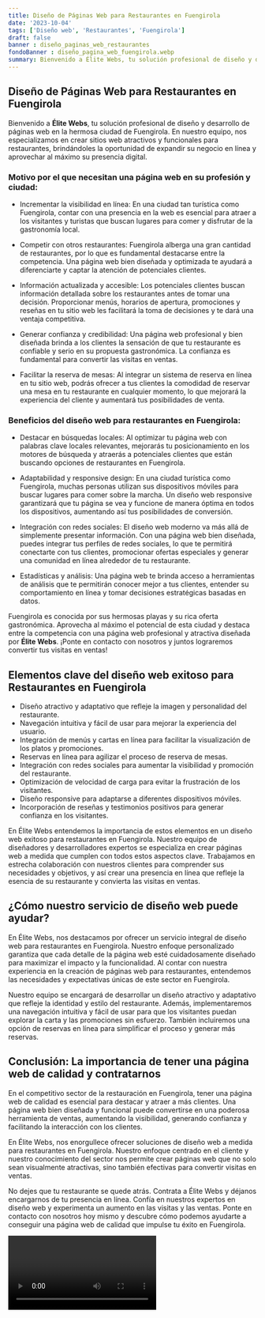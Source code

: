 ```yaml
---
title: Diseño de Páginas Web para Restaurantes en Fuengirola
date: '2023-10-04'
tags: ['Diseño web', 'Restaurantes', 'Fuengirola']
draft: false
banner : diseño_paginas_web_restaurantes
fondoBanner : diseño_pagina_web_fuengirola.webp
summary: Bienvenido a Élite Webs, tu solución profesional de diseño y desarrollo de páginas web en la hermosa ciudad de Fuengirola. En nuestro equipo, nos especializamos en crear sitios web atractivos y funcionales para restaurantes, brindándoles la oportunidad de expandir su negocio en línea y aprovechar al máximo su presencia digital.
---
```


## Diseño de Páginas Web para Restaurantes en Fuengirola

Bienvenido a **Élite Webs**, tu solución profesional de diseño y desarrollo de páginas web en la hermosa ciudad de Fuengirola. En nuestro equipo, nos especializamos en crear sitios web atractivos y funcionales para restaurantes, brindándoles la oportunidad de expandir su negocio en línea y aprovechar al máximo su presencia digital.

### Motivo por el que necesitan una página web en su profesión y ciudad:

- Incrementar la visibilidad en línea: En una ciudad tan turística como Fuengirola, contar con una presencia en la web es esencial para atraer a los visitantes y turistas que buscan lugares para comer y disfrutar de la gastronomía local.

- Competir con otros restaurantes: Fuengirola alberga una gran cantidad de restaurantes, por lo que es fundamental destacarse entre la competencia. Una página web bien diseñada y optimizada te ayudará a diferenciarte y captar la atención de potenciales clientes.

- Información actualizada y accesible: Los potenciales clientes buscan información detallada sobre los restaurantes antes de tomar una decisión. Proporcionar menús, horarios de apertura, promociones y reseñas en tu sitio web les facilitará la toma de decisiones y te dará una ventaja competitiva.

- Generar confianza y credibilidad: Una página web profesional y bien diseñada brinda a los clientes la sensación de que tu restaurante es confiable y serio en su propuesta gastronómica. La confianza es fundamental para convertir las visitas en ventas.

- Facilitar la reserva de mesas: Al integrar un sistema de reserva en línea en tu sitio web, podrás ofrecer a tus clientes la comodidad de reservar una mesa en tu restaurante en cualquier momento, lo que mejorará la experiencia del cliente y aumentará tus posibilidades de venta.

### Beneficios del diseño web para restaurantes en Fuengirola:

- Destacar en búsquedas locales: Al optimizar tu página web con palabras clave locales relevantes, mejorarás tu posicionamiento en los motores de búsqueda y atraerás a potenciales clientes que están buscando opciones de restaurantes en Fuengirola.

- Adaptabilidad y responsive design: En una ciudad turística como Fuengirola, muchas personas utilizan sus dispositivos móviles para buscar lugares para comer sobre la marcha. Un diseño web responsive garantizará que tu página se vea y funcione de manera óptima en todos los dispositivos, aumentando así tus posibilidades de conversión.

- Integración con redes sociales: El diseño web moderno va más allá de simplemente presentar información. Con una página web bien diseñada, puedes integrar tus perfiles de redes sociales, lo que te permitirá conectarte con tus clientes, promocionar ofertas especiales y generar una comunidad en línea alrededor de tu restaurante.

- Estadísticas y análisis: Una página web te brinda acceso a herramientas de análisis que te permitirán conocer mejor a tus clientes, entender su comportamiento en línea y tomar decisiones estratégicas basadas en datos.

Fuengirola es conocida por sus hermosas playas y su rica oferta gastronómica. Aprovecha al máximo el potencial de esta ciudad y destaca entre la competencia con una página web profesional y atractiva diseñada por **Élite Webs**. ¡Ponte en contacto con nosotros y juntos lograremos convertir tus visitas en ventas!

<GifSeo />

<Cta />

## Elementos clave del diseño web exitoso para Restaurantes en Fuengirola

- Diseño atractivo y adaptativo que refleje la imagen y personalidad del restaurante.
- Navegación intuitiva y fácil de usar para mejorar la experiencia del usuario.
- Integración de menús y cartas en línea para facilitar la visualización de los platos y promociones.
- Reservas en línea para agilizar el proceso de reserva de mesas.
- Integración con redes sociales para aumentar la visibilidad y promoción del restaurante.
- Optimización de velocidad de carga para evitar la frustración de los visitantes.
- Diseño responsive para adaptarse a diferentes dispositivos móviles.
- Incorporación de reseñas y testimonios positivos para generar confianza en los visitantes.

En Élite Webs entendemos la importancia de estos elementos en un diseño web exitoso para restaurantes en Fuengirola. Nuestro equipo de diseñadores y desarrolladores expertos se especializa en crear páginas web a medida que cumplen con todos estos aspectos clave. Trabajamos en estrecha colaboración con nuestros clientes para comprender sus necesidades y objetivos, y así crear una presencia en línea que refleje la esencia de su restaurante y convierta las visitas en ventas.

## ¿Cómo nuestro servicio de diseño web puede ayudar?

En Élite Webs, nos destacamos por ofrecer un servicio integral de diseño web para restaurantes en Fuengirola. Nuestro enfoque personalizado garantiza que cada detalle de la página web esté cuidadosamente diseñado para maximizar el impacto y la funcionalidad. Al contar con nuestra experiencia en la creación de páginas web para restaurantes, entendemos las necesidades y expectativas únicas de este sector en Fuengirola.

Nuestro equipo se encargará de desarrollar un diseño atractivo y adaptativo que refleje la identidad y estilo del restaurante. Además, implementaremos una navegación intuitiva y fácil de usar para que los visitantes puedan explorar la carta y las promociones sin esfuerzo. También incluiremos una opción de reservas en línea para simplificar el proceso y generar más reservas.

## Conclusión: La importancia de tener una página web de calidad y contratarnos

En el competitivo sector de la restauración en Fuengirola, tener una página web de calidad es esencial para destacar y atraer a más clientes. Una página web bien diseñada y funcional puede convertirse en una poderosa herramienta de ventas, aumentando la visibilidad, generando confianza y facilitando la interacción con los clientes.

En Élite Webs, nos enorgullece ofrecer soluciones de diseño web a medida para restaurantes en Fuengirola. Nuestro enfoque centrado en el cliente y nuestro conocimiento del sector nos permite crear páginas web que no solo sean visualmente atractivas, sino también efectivas para convertir visitas en ventas.

No dejes que tu restaurante se quede atrás. Contrata a Élite Webs y déjanos encargarnos de tu presencia en línea. Confía en nuestros expertos en diseño web y experimenta un aumento en las visitas y las ventas. Ponte en contacto con nosotros hoy mismo y descubre cómo podemos ayudarte a conseguir una página web de calidad que impulse tu éxito en Fuengirola.

<Video />

<CtaBot job='Restaurantes' city='Fuengirola'/>

<Gmaps query='Fuengirola+españa+maps' />